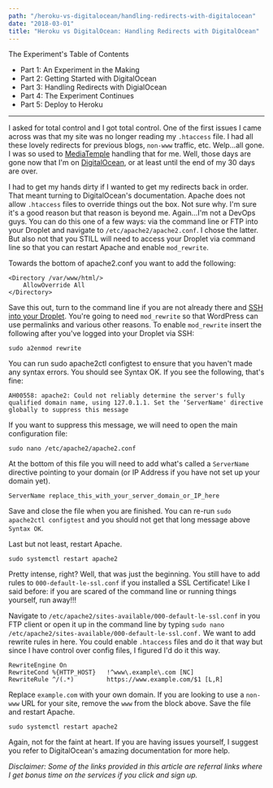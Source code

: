 ```yaml
---
path: "/heroku-vs-digitalocean/handling-redirects-with-digitalocean"
date: "2018-03-01"
title: "Heroku vs DigitalOcean: Handling Redirects with DigitalOcean"
---
```



<div className="blog__toc">
  <p>The Experiment's Table of Contents</p>
  <ul>
    <li><Link to="/writings/heroku-vs-digitalocean/an-experiment-in-the-making">Part 1: An Experiment in the Making</Link></li>
    <li><Link to="/writings/heroku-vs-digitalocean/getting-started-with-digitalocean">Part 2: Getting Started with DigitalOcean</Link></li>
    <li><Link class="current" to="/writings/heroku-vs-digitalocean/handling-redirects-with-digitalocean">Part 3: Handling Redirects with DigialOcean</Link></li>
    <li><Link to="/writings/heroku-vs-digitalocean/the-experiment-continues">Part 4: The Experiment Continues</Link></li>
    <li><Link to="/writings/heroku-vs-digitalocean/deploying-to-heroku">Part 5: Deploy to Heroku</Link></li>
  </ul>
</div>

---

I asked for total control and I got total control. One of the first issues I came across was that my site was no longer reading my `.htaccess` file. I had all these lovely redirects for previous blogs, `non-www` traffic, etc. Welp…all gone. I was so used to [MediaTemple](http://bit.ly/2hnP7tF) handling that for me. Well, those days are gone now that I'm on [DigitalOcean](https://m.do.co/c/0d5110e21375), or at least until the end of my 30 days are over.

I had to get my hands dirty if I wanted to get my redirects back in order. That meant turning to DigitalOcean's documentation. Apache does not allow `.htaccess` files to override things out the box. Not sure why. I'm sure it's a good reason but that reason is beyond me. Again…I'm not a DevOps guys. You can do this one of a few ways: via the command line or FTP into your Droplet and navigate to `/etc/apache2/apache2.conf`. I chose the latter. But also not that you STILL will need to access your Droplet via command line so that you can restart Apache and enable `mod_rewrite`.

Towards the bottom of apache2.conf you want to add the following:

```
<Directory /var/www/html/>
    AllowOverride All
</Directory>
```

Save this out, turn to the command line if you are not already there and [SSH into your Droplet](https://www.digitalocean.com/community/tutorials/how-to-connect-to-your-droplet-with-ssh). You're going to need `mod_rewrite` so that WordPress can use permalinks and various other reasons. To enable `mod_rewrite` insert the following after you've logged into your Droplet via SSH:

```
sudo a2enmod rewrite
```

You can run sudo apache2ctl configtest to ensure that you haven't made any syntax errors. You should see Syntax OK. If you see the following, that's fine:

```
AH00558: apache2: Could not reliably determine the server's fully qualified domain name, using 127.0.1.1. Set the ‘ServerName' directive globally to suppress this message
```

If you want to suppress this message, we will need to open the main configuration file:

```
sudo nano /etc/apache2/apache2.conf
```

At the bottom of this file you will need to add what's called a `ServerName` directive pointing to your domain (or IP Address if you have not set up your domain yet).

```
ServerName replace_this_with_your_server_domain_or_IP_here
```

Save and close the file when you are finished. You can re-run `sudo apache2ctl configtest` and you should not get that long message above `Syntax OK`.

Last but not least, restart Apache.

```
sudo systemctl restart apache2
```

Pretty intense, right? Well, that was just the beginning. You still have to add rules to `000-default-le-ssl.conf` if you installed a SSL Certificate! Like I said before: if you are scared of the command line or running things yourself, run away!!!

Navigate to `/etc/apache2/sites-available/000-default-le-ssl.conf` in you FTP client or open it up in the command line by typing `sudo nano /etc/apache2/sites-available/000-default-le-ssl.conf.` We want to add rewrite rules in here. You could enable `.htaccess` files and do it that way but since I have control over config files, I figured I'd do it this way.

```
RewriteEngine On
RewriteCond %{HTTP_HOST}   !^www\.example\.com [NC]
RewriteRule ^/(.*)         https://www.example.com/$1 [L,R]
```

Replace `example.com` with your own domain. If you are looking to use a `non-www` URL for your site, remove the `www` from the block above. Save the file and restart Apache.

```
sudo systemctl restart apache2
```

Again, not for the faint at heart. If you are having issues yourself, I suggest you refer to DigitalOcean's amazing documentation for more help.

*Disclaimer: Some of the links provided in this article are referral links where I get bonus time on the services if you click and sign up.*